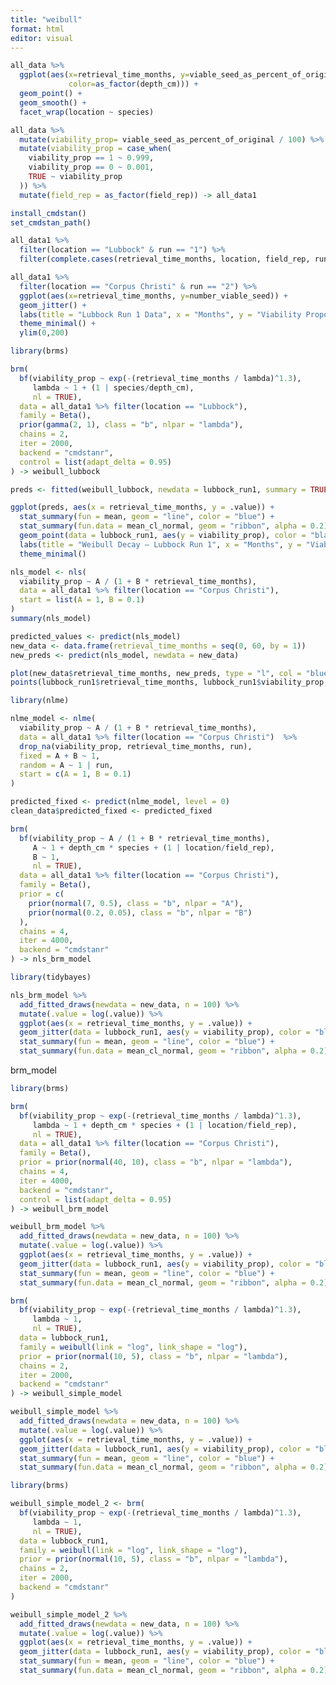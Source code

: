 ```yaml
---
title: "weibull"
format: html
editor: visual
---
```



```r
all_data %>% 
  ggplot(aes(x=retrieval_time_months, y=viable_seed_as_percent_of_original,
             color=as_factor(depth_cm))) +
  geom_point() +
  geom_smooth() +
  facet_wrap(location ~ species)
```



```r
all_data %>% 
  mutate(viability_prop= viable_seed_as_percent_of_original / 100) %>% 
  mutate(viability_prop = case_when(
    viability_prop == 1 ~ 0.999,
    viability_prop == 0 ~ 0.001,
    TRUE ~ viability_prop
  )) %>% 
  mutate(field_rep = as_factor(field_rep)) -> all_data1
```

```r
install_cmdstan()
set_cmdstan_path()
```
```r
all_data1 %>% 
  filter(location == "Lubbock" & run == "1") %>%
  filter(complete.cases(retrieval_time_months, location, field_rep, run)) -> lubbock_run1
```

```r
all_data1 %>% 
  filter(location == "Corpus Christi" & run == "2") %>%
  ggplot(aes(x=retrieval_time_months, y=number_viable_seed)) +
  geom_jitter() +
  labs(title = "Lubbock Run 1 Data", x = "Months", y = "Viability Proportion") +
  theme_minimal() +
  ylim(0,200)
```


```r
library(brms)

brm(
  bf(viability_prop ~ exp(-(retrieval_time_months / lambda)^1.3),
     lambda ~ 1 + (1 | species/depth_cm),
     nl = TRUE),
  data = all_data1 %>% filter(location == "Lubbock"),
  family = Beta(),
  prior(gamma(2, 1), class = "b", nlpar = "lambda"),
  chains = 2,
  iter = 2000,
  backend = "cmdstanr",
  control = list(adapt_delta = 0.95)
) -> weibull_lubbock
```




```r
preds <- fitted(weibull_lubbock, newdata = lubbock_run1, summary = TRUE)

ggplot(preds, aes(x = retrieval_time_months, y = .value)) +
  stat_summary(fun = mean, geom = "line", color = "blue") +
  stat_summary(fun.data = mean_cl_normal, geom = "ribbon", alpha = 0.2) +
  geom_point(data = lubbock_run1, aes(y = viability_prop), color = "black", alpha = 0.6) +
  labs(title = "Weibull Decay — Lubbock Run 1", x = "Months", y = "Viability") +
  theme_minimal()
```


```r
nls_model <- nls(
  viability_prop ~ A / (1 + B * retrieval_time_months),
  data = all_data1 %>% filter(location == "Corpus Christi"),
  start = list(A = 1, B = 0.1)
)
summary(nls_model)
```

```r
predicted_values <- predict(nls_model)
new_data <- data.frame(retrieval_time_months = seq(0, 60, by = 1))
new_preds <- predict(nls_model, newdata = new_data)

```

```r
plot(new_data$retrieval_time_months, new_preds, type = "l", col = "blue", lwd = 2)
points(lubbock_run1$retrieval_time_months, lubbock_run1$viability_prop, col = "black", pch = 16)

```


```r
library(nlme)

nlme_model <- nlme(
  viability_prop ~ A / (1 + B * retrieval_time_months),
  data = all_data1 %>% filter(location == "Corpus Christi")  %>%
  drop_na(viability_prop, retrieval_time_months, run),
  fixed = A + B ~ 1,
  random = A ~ 1 | run,
  start = c(A = 1, B = 0.1)
)

```


```r
predicted_fixed <- predict(nlme_model, level = 0)
clean_data$predicted_fixed <- predicted_fixed
```




```r
brm(
  bf(viability_prop ~ A / (1 + B * retrieval_time_months),
     A ~ 1 + depth_cm * species + (1 | location/field_rep),
     B ~ 1,
     nl = TRUE),
  data = all_data1 %>% filter(location == "Corpus Christi"),
  family = Beta(),
  prior = c(
    prior(normal(7, 0.5), class = "b", nlpar = "A"),
    prior(normal(0.2, 0.05), class = "b", nlpar = "B")
  ),
  chains = 4,
  iter = 4000,
  backend = "cmdstanr"
) -> nls_brm_model

```

```r
library(tidybayes)

nls_brm_model %>%
  add_fitted_draws(newdata = new_data, n = 100) %>%
  mutate(.value = log(.value)) %>%
  ggplot(aes(x = retrieval_time_months, y = .value)) +
  geom_jitter(data = lubbock_run1, aes(y = viability_prop), color = "black", alpha = 0.6) +
  stat_summary(fun = mean, geom = "line", color = "blue") +
  stat_summary(fun.data = mean_cl_normal, geom = "ribbon", alpha = 0.2)


```
brm_model

```r
library(brms)

brm(
  bf(viability_prop ~ exp(-(retrieval_time_months / lambda)^1.3),
     lambda ~ 1 + depth_cm * species + (1 | location/field_rep),
     nl = TRUE),
  data = all_data1 %>% filter(location == "Corpus Christi"),
  family = Beta(),
  prior = prior(normal(40, 10), class = "b", nlpar = "lambda"),
  chains = 4,
  iter = 4000,
  backend = "cmdstanr",
  control = list(adapt_delta = 0.95)
) -> weibull_brm_model

```



```r

weibull_brm_model %>%
  add_fitted_draws(newdata = new_data, n = 100) %>%
  mutate(.value = log(.value)) %>%
  ggplot(aes(x = retrieval_time_months, y = .value)) +
  geom_jitter(data = lubbock_run1, aes(y = viability_prop), color = "black", alpha = 0.6) +
  stat_summary(fun = mean, geom = "line", color = "blue") +
  stat_summary(fun.data = mean_cl_normal, geom = "ribbon", alpha = 0.2)
```



```r
brm(
  bf(viability_prop ~ exp(-(retrieval_time_months / lambda)^1.3),
     lambda ~ 1,
     nl = TRUE),
  data = lubbock_run1,
  family = weibull(link = "log", link_shape = "log"),
  prior = prior(normal(10, 5), class = "b", nlpar = "lambda"),
  chains = 2,
  iter = 2000,
  backend = "cmdstanr"
) -> weibull_simple_model
```


```r

weibull_simple_model %>%
  add_fitted_draws(newdata = new_data, n = 100) %>%
  mutate(.value = log(.value)) %>%
  ggplot(aes(x = retrieval_time_months, y = .value)) +
  geom_jitter(data = lubbock_run1, aes(y = viability_prop), color = "black", alpha = 0.6) +
  stat_summary(fun = mean, geom = "line", color = "blue") +
  stat_summary(fun.data = mean_cl_normal, geom = "ribbon", alpha = 0.2)
```



```r
library(brms)

weibull_simple_model_2 <- brm(
  bf(viability_prop ~ exp(-(retrieval_time_months / lambda)^1.3),
     lambda ~ 1,
     nl = TRUE),
  data = lubbock_run1,
  family = weibull(link = "log", link_shape = "log"),
  prior = prior(normal(10, 5), class = "b", nlpar = "lambda"),
  chains = 2,
  iter = 2000,
  backend = "cmdstanr"
)

```



```r
weibull_simple_model_2 %>%
  add_fitted_draws(newdata = new_data, n = 100) %>%
  mutate(.value = log(.value)) %>%
  ggplot(aes(x = retrieval_time_months, y = .value)) +
  geom_jitter(data = lubbock_run1, aes(y = viability_prop), color = "black", alpha = 0.6) +
  stat_summary(fun = mean, geom = "line", color = "blue") +
  stat_summary(fun.data = mean_cl_normal, geom = "ribbon", alpha = 0.2)
```















